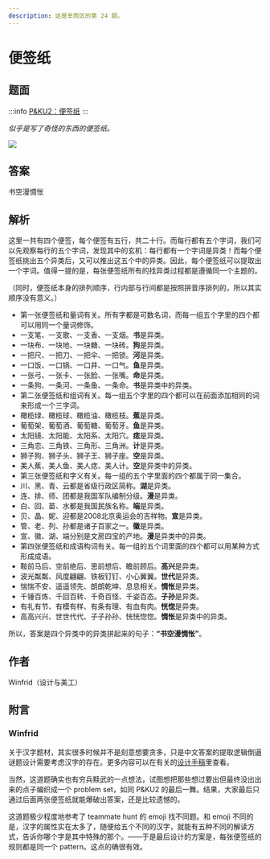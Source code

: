 ```yaml
---
description: 这是芈雨区的第 24 题。
---
```


# 便签纸

## 题面

:::info
[P&KU2：便签纸](https://pnku2.pkupuzzle.art/#/game/miyu/prob_24)
:::

_似乎是写了奇怪的东西的便签纸。_

![](./24-bian-qian-zhi.assets/image_1.webp)

## 答案

<AnswerBlock>书空漫惆怅</AnswerBlock>

## 解析

这里一共有四个便签，每个便签有五行，共二十行。而每行都有五个字词，我们可以先观察每行的五个字词，发现其中的玄机：每行都有一个字词是异类！而每个便签纸挑出五个异类后，又可以推出这五个中的异类。因此，每个便签纸可以提取出一个字词。值得一提的是，每张便签纸所有的找异类过程都是遵循同一个主题的。

（同时，便签纸本身的排列顺序，行内部与行间都是按照拼音序排列的，所以其实顺序没有意义。）

- 第一张便签纸和量词有关。所有字都是可数名词，而每一组五个字里的四个都可以用同一个量词修饰。
- 一支笔、一支歌、一支香、一支烟。**书**是异类。
- 一块布、一块地、一块糖、一块砖。**狗**是异类。
- 一把尺、一把刀、一把伞、一把锁。**河**是异类。
- 一口饭、一口锅、一口井、一口气。**鱼**是异类。
- 一张弓、一张卡、一张脸、一张嘴。**命**是异类。
- 一条狗、一条河、一条鱼、一条命。**书**是异类中的异类。
- 第二张便签纸和组词有关。每一组五个字里的四个都可以在前面添加相同的词来形成一个三字词。
- 橄榄绿、橄榄球、橄榄油、橄榄枝。**蕉**是异类。
- 葡萄架、葡萄酒、葡萄糖、葡萄牙。**鱼**是异类。
- 太阳镜、太阳能、太阳系、太阳穴。**痣**是异类。
- 三角恋、三角铁、三角形、三角洲。**计**是异类。
- 狮子狗、狮子头、狮子王、狮子座。**空**是异类。
- 美人蕉、美人鱼、美人痣、美人计。**空**是异类中的异类。
- 第三张便签纸和字义有关。每一组的五个字里面的四个都属于同一集合。
- 川、黑、青、云都是省级行政区简称。**湖**是异类。
- 连、排、师、团都是我国军队编制分级。**漫**是异类。
- 白、回、苗、水都是我国民族名称。**端**是异类。
- 贝、晶、妮、迎都是2008北京奥运会的吉祥物。**宣**是异类。
- 管、老、列、孙都是诸子百家之一。**徽**是异类。
- 宣、徽、湖、端分别是文房四宝的产地。**漫**是异类中的异类。
- 第四张便签纸和成语构词有关。每一组的五个词里面的四个都可以用某种方式形成成语。
- 鞍前马后、空前绝后、思前想后、瞻前顾后。**高兴**是异类。
- 波光粼粼、风度翩翩、铁板钉钉、小心翼翼。**世代**是异类。
- 惴惴不安、遥遥领先、朗朗乾坤、息息相关。**惆怅**是异类。
- 千锤百炼、千回百转、千奇百怪、千姿百态。**子孙**是异类。
- 有礼有节、有模有样、有条有理、有血有肉。**恍惚**是异类。
- 高高兴兴、世世代代、子子孙孙、恍恍惚惚。**惆怅**是异类中的异类。

所以，答案是四个异类中的异类拼起来的句子：**“书空漫惆怅”**。

## 作者

Winfrid（设计与美工）

## 附言

### Winfrid

关于汉字题材，其实很多时候并不是刻意想要贪多，只是中文答案的提取逻辑倒逼谜题设计需要考虑汉字的存在。更多内容可以在有关的[设计手稿](../../03-she-ji-shou-gao/02-zhong-wen-da-an.mdx)里查看。

当然，这道题确实也有穷兵黩武的一点想法，试图想把那些想过要出但最终没出出来的点子编织成一个 problem set，如同 P&KU2 的最后一舞。结果，大家最后只通过后面两张便签纸就能爆破出答案，还是比较遗憾的。

这道题极少程度地参考了 teammate hunt 的 emoji 找不同题。和 emoji 不同的是，汉字的属性实在太多了，随便给五个不同的汉字，就能有五种不同的解读方式，告诉你哪个字是其中特殊的那个。——于是最后设计的方案是，每张便签纸的规则都是同一个 pattern。这点的确很有效。
